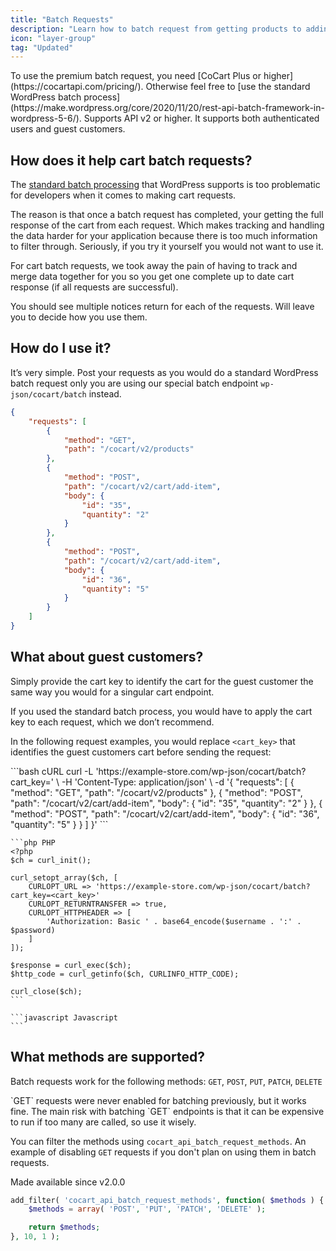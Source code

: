 ```yaml
---
title: "Batch Requests"
description: "Learn how to batch request from getting products to adding them to the cart"
icon: "layer-group"
tag: "Updated"
---
```


<Note>
    To use the premium batch request, you need [CoCart Plus or higher](https://cocartapi.com/pricing/). Otherwise feel free to [use the standard WordPress batch process](https://make.wordpress.org/core/2020/11/20/rest-api-batch-framework-in-wordpress-5-6/). Supports API v2 or higher.
</Note>

<Info>
    It supports both authenticated users and guest customers.
</Info>

## How does it help cart batch requests?

The [standard batch processing](https://make.wordpress.org/core/2020/11/20/rest-api-batch-framework-in-wordpress-5-6/) that WordPress supports is too problematic for developers when it comes to making cart requests.

The reason is that once a batch request has completed, your getting the full response of the cart from each request. Which makes tracking and handling the data harder for your application because there is too much information to filter through. Seriously, if you try it yourself you would not want to use it.

For cart batch requests, we took away the pain of having to track and merge data together for you so you get one complete up to date cart response (if all requests are successful).

You should see multiple notices return for each of the requests. Will leave you to decide how you use them.

## How do I use it?

It’s very simple. Post your requests as you would do a standard WordPress batch request only you are using our special batch endpoint `wp-json/cocart/batch` instead.

```json
{
    "requests": [
        {
            "method": "GET",
            "path": "/cocart/v2/products"
        },
        {
            "method": "POST",
            "path": "/cocart/v2/cart/add-item",
            "body": {
                "id": "35",
                "quantity": "2"
            }
        },
        {
            "method": "POST",
            "path": "/cocart/v2/cart/add-item",
            "body": {
                "id": "36",
                "quantity": "5"
            }
        }
    ]
}
```

## What about guest customers?

Simply provide the cart key to identify the cart for the guest customer the same way you would for a singular cart endpoint.

<Note>
    If you used the standard batch process, you would have to apply the cart key to each request, which we don’t recommend.
</Note>

In the following request examples, you would replace `<cart_key>` that identifies the guest customers cart before sending the request:

<CodeGroup>
    ```bash cURL
    curl -L 'https://example-store.com/wp-json/cocart/batch?cart_key=<cart_key>' \
    -H 'Content-Type: application/json' \
    -d '{
        "requests": [
            {
                "method": "GET",
                "path": "/cocart/v2/products"
            },
            {
                "method": "POST",
                "path": "/cocart/v2/cart/add-item",
                "body": {
                    "id": "35",
                    "quantity": "2"
                }
            },
            {
                "method": "POST",
                "path": "/cocart/v2/cart/add-item",
                "body": {
                    "id": "36",
                    "quantity": "5"
                }
            }
        ]
    }'
    ```

    ```php PHP
    <?php
    $ch = curl_init();
    
    curl_setopt_array($ch, [
        CURLOPT_URL => 'https://example-store.com/wp-json/cocart/batch?cart_key=<cart_key>'
        CURLOPT_RETURNTRANSFER => true,
        CURLOPT_HTTPHEADER => [
            'Authorization: Basic ' . base64_encode($username . ':' . $password)
        ]
    ]);

    $response = curl_exec($ch);
    $http_code = curl_getinfo($ch, CURLINFO_HTTP_CODE);
    
    curl_close($ch);
    ```

    ```javascript Javascript
    ```
</CodeGroup>

## What methods are supported?

Batch requests work for the following methods: `GET`, `POST`, `PUT`, `PATCH`, `DELETE`

<Warning>
    `GET` requests were never enabled for batching previously, but it works fine.
    The main risk with batching `GET` endpoints is that it can be expensive to run if too many are called, so use it wisely.
</Warning>

You can filter the methods using `cocart_api_batch_request_methods`. An example of disabling `GET` requests if you don't plan on using them in batch requests.

<Info>
    Made available since v2.0.0
</Info>

```php
add_filter( 'cocart_api_batch_request_methods', function( $methods ) {
	$methods = array( 'POST', 'PUT', 'PATCH', 'DELETE' );

	return $methods;
}, 10, 1 );
```
